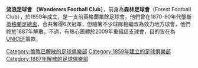 {{Unreferenced|time=2020-09-05T06:02:23+00:00}}
{{Infobox football club
| clubname = 流浪足球會<BR>Wanderers
| fullname = Wanderers Association Football & Social Club
| image    = <!-- 檔案不存在 [[File:Wanderers_Football_Club_badge.png|150px]] -->
| caption  =
| nickname = ''流浪 (The Rovers)''
| founded  = 1859 (原球會，以森林足球會名義) <br> 2009 (重組)
| dissolved= c. 1887 (原球會)
| ground   = 不定 (原球會)<br />美菲特球場 (重組)
| chairman = 占美·夏維 (Jamie Harvey)
| manager  = 麥克·威爾遜 (Mark Wilson)
| league   = [[Surrey東南聯賽|Surrey東南聯賽]]
|leftarm1      = 000000
|body1       = C7A317
|rightarm1     = 000000
|shorts1       = 000000
|socks1        = 000000
| pattern_la1=|   pattern_b1=|   pattern_ra1=|  
| website  = http://www.originalwanderers.com/
}}

'''流浪足球會 （Wanderers Football Club）'''，前身為'''森林足球會'''（Forest Football Club），於1859年成立，是一支前英格蘭業餘足球會。他們曾在1870-80年代壟斷[[英格蘭足總盃|英格蘭足總盃]]，合共奪得6次冠軍，但隨箸不少球隊相繼改為效力地方球會，他們終於1887年解散。不過，有熱心團體於2009年重組這支球會，目的皆在為[[UNICEF|UNICEF]]籌款。

{{fc-stub}}


{{DEFAULTSORT:Wanderers}}
[[Category:倫敦已解散的足球俱樂部|Category:倫敦已解散的足球俱樂部]]
[[Category:1859年建立的足球俱樂部|Category:1859年建立的足球俱樂部]]
[[Category:1887年解散的足球俱樂部|Category:1887年解散的足球俱樂部]]